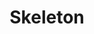 ---
title: "Skeleton"
description: "Displays a menu to the user — such as a set of actions or functions — triggered by a button."
---